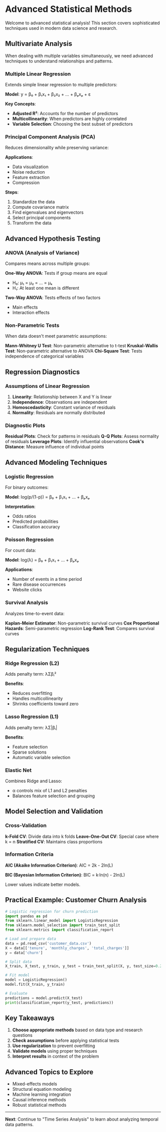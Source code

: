 # Advanced Statistical Methods

Welcome to advanced statistical analysis! This section covers sophisticated techniques used in modern data science and research.

## Multivariate Analysis

When dealing with multiple variables simultaneously, we need advanced techniques to understand relationships and patterns.

### Multiple Linear Regression

Extends simple linear regression to multiple predictors:

**Model**: y = β₀ + β₁x₁ + β₂x₂ + ... + βₚxₚ + ε

**Key Concepts**:
- **Adjusted R²**: Accounts for the number of predictors
- **Multicollinearity**: When predictors are highly correlated
- **Variable Selection**: Choosing the best subset of predictors

### Principal Component Analysis (PCA)

Reduces dimensionality while preserving variance:

**Applications**:
- Data visualization
- Noise reduction
- Feature extraction
- Compression

**Steps**:
1. Standardize the data
2. Compute covariance matrix
3. Find eigenvalues and eigenvectors
4. Select principal components
5. Transform the data

## Advanced Hypothesis Testing

### ANOVA (Analysis of Variance)

Compares means across multiple groups:

**One-Way ANOVA**: Tests if group means are equal
- H₀: μ₁ = μ₂ = ... = μₖ
- H₁: At least one mean is different

**Two-Way ANOVA**: Tests effects of two factors
- Main effects
- Interaction effects

### Non-Parametric Tests

When data doesn't meet parametric assumptions:

**Mann-Whitney U Test**: Non-parametric alternative to t-test
**Kruskal-Wallis Test**: Non-parametric alternative to ANOVA
**Chi-Square Test**: Tests independence of categorical variables

## Regression Diagnostics

### Assumptions of Linear Regression

1. **Linearity**: Relationship between X and Y is linear
2. **Independence**: Observations are independent
3. **Homoscedasticity**: Constant variance of residuals
4. **Normality**: Residuals are normally distributed

### Diagnostic Plots

**Residual Plots**: Check for patterns in residuals
**Q-Q Plots**: Assess normality of residuals
**Leverage Plots**: Identify influential observations
**Cook's Distance**: Measure influence of individual points

## Advanced Modeling Techniques

### Logistic Regression

For binary outcomes:

**Model**: log(p/(1-p)) = β₀ + β₁x₁ + ... + βₚxₚ

**Interpretation**:
- Odds ratios
- Predicted probabilities
- Classification accuracy

### Poisson Regression

For count data:

**Model**: log(λ) = β₀ + β₁x₁ + ... + βₚxₚ

**Applications**:
- Number of events in a time period
- Rare disease occurrences
- Website clicks

### Survival Analysis

Analyzes time-to-event data:

**Kaplan-Meier Estimator**: Non-parametric survival curves
**Cox Proportional Hazards**: Semi-parametric regression
**Log-Rank Test**: Compares survival curves

## Regularization Techniques

### Ridge Regression (L2)

Adds penalty term: λΣβᵢ²

**Benefits**:
- Reduces overfitting
- Handles multicollinearity
- Shrinks coefficients toward zero

### Lasso Regression (L1)

Adds penalty term: λΣ|βᵢ|

**Benefits**:
- Feature selection
- Sparse solutions
- Automatic variable selection

### Elastic Net

Combines Ridge and Lasso:
- α controls mix of L1 and L2 penalties
- Balances feature selection and grouping

## Model Selection and Validation

### Cross-Validation

**k-Fold CV**: Divide data into k folds
**Leave-One-Out CV**: Special case where k = n
**Stratified CV**: Maintains class proportions

### Information Criteria

**AIC (Akaike Information Criterion)**:
AIC = 2k - 2ln(L)

**BIC (Bayesian Information Criterion)**:
BIC = k·ln(n) - 2ln(L)

Lower values indicate better models.

## Practical Example: Customer Churn Analysis

```python
# Logistic regression for churn prediction
import pandas as pd
from sklearn.linear_model import LogisticRegression
from sklearn.model_selection import train_test_split
from sklearn.metrics import classification_report

# Load and prepare data
data = pd.read_csv('customer_data.csv')
X = data[['tenure', 'monthly_charges', 'total_charges']]
y = data['churn']

# Split data
X_train, X_test, y_train, y_test = train_test_split(X, y, test_size=0.2)

# Fit model
model = LogisticRegression()
model.fit(X_train, y_train)

# Evaluate
predictions = model.predict(X_test)
print(classification_report(y_test, predictions))
```

## Key Takeaways

1. **Choose appropriate methods** based on data type and research questions
2. **Check assumptions** before applying statistical tests
3. **Use regularization** to prevent overfitting
4. **Validate models** using proper techniques
5. **Interpret results** in context of the problem

## Advanced Topics to Explore

- Mixed-effects models
- Structural equation modeling
- Machine learning integration
- Causal inference methods
- Robust statistical methods

---

**Next**: Continue to "Time Series Analysis" to learn about analyzing temporal data patterns.